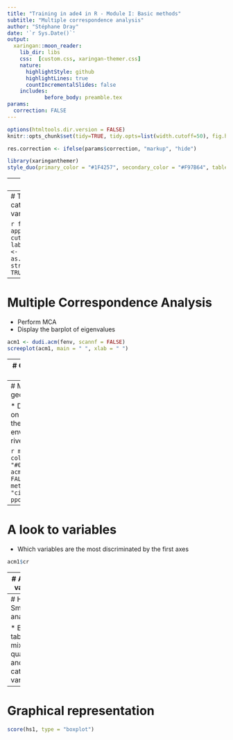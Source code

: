 ```yaml
---
title: "Training in ade4 in R - Module I: Basic methods"
subtitle: "Multiple correspondence analysis"  
author: "Stéphane Dray"
date: '`r Sys.Date()`'
output:
  xaringan::moon_reader:
    lib_dir: libs
    css:  [custom.css, xaringan-themer.css] 
    nature:
      highlightStyle: github
      highlightLines: true
      countIncrementalSlides: false
    includes:
            before_body: preamble.tex
params:
  correction: FALSE
---
```


```r
options(htmltools.dir.version = FALSE)
knitr::opts_chunk$set(tidy=TRUE, tidy.opts=list(width.cutoff=50), fig.height= 4, fig.width=4, dev='svg', fig.align="center", fig.path = "fig/")
```

```r
res.correction <- ifelse(params$correction, "markup", "hide")
```

```r
library(xaringanthemer)
style_duo(primary_color = "#1F4257", secondary_color = "#F97B64", table_row_even_background_color = "#1F4257")
```

---
# Data

We will analyze the `doubs` data set (see `?doubs`)

```r
library(ade4)
library(adegraphics)
data(doubs)
names(doubs)
names(doubs$env)
```
---
# Tranformation into categorical variables

```r
fenv <- apply(doubs$env, 2, cut, breaks = 4, labels = 1:4)
fenv <- as.data.frame(fenv, stringsAsFactors = TRUE)
```
---
# Multiple Correspondence Analysis

* Perform MCA
* Display the barplot of eigenvalues

```r
acm1 <- dudi.acm(fenv, scannf = FALSE)
screeplot(acm1, main = " ", xlab = " ")
```
---
# Graphical representation of MCA results

* Plot the results using the `plot` function

```r
plot(acm1, col = TRUE)
```
---
# MCA scores on the geographical map

* Draw maps of MCA scores on the first two axes
* Interpret the maps to describe the environmental structure of the river

```r
mypal <- colorRampPalette(c("#EDF8FB", "#006D2C"))
s.value(doubs$xy, acm1$li[, 1:2], pgrid.draw = FALSE, porigin.draw = FALSE,
    method = "size", symbol = "circle", col = mypal(2),
    ppoints.cex = 1)
```
---
# A look to variables

* Which variables are the most discriminated by the first axes


```r
acm1$cr
```
---
# A look to variables

The generic function `score` provides an optimal representation of the maximized criteria

```r
score(acm1, type = "boxplot")
```
---
# Hill-Smith analysis

* Build a table mixing quantitative and categorical variables
```r
menv <- cbind(fenv[, 1:6], doubs$env[, 7:11])
```
* Perform Hill-Smith analysis
```r
hs1 <- dudi.hillsmith(menv, scannf = FALSE)
```
---
# Graphical representation

```r
score(hs1, type = "boxplot")
```
